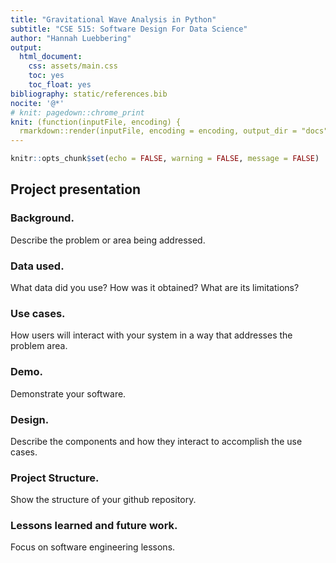 ```yaml
---
title: "Gravitational Wave Analysis in Python"
subtitle: "CSE 515: Software Design For Data Science"
author: "Hannah Luebbering"
output:
  html_document: 
    css: assets/main.css
    toc: yes
    toc_float: yes
bibliography: static/references.bib
nocite: '@*'
# knit: pagedown::chrome_print
knit: (function(inputFile, encoding) {
  rmarkdown::render(inputFile, encoding = encoding, output_dir = "docs") })
---
```


```r
knitr::opts_chunk$set(echo = FALSE, warning = FALSE, message = FALSE)

```



## Project presentation

### Background. 

Describe the problem or area being addressed.


### Data used. 

What data did you use? How was it obtained? What are its limitations?


### Use cases. 

How users will interact with your system in a way that addresses the problem area.


### Demo. 

Demonstrate your software.


### Design. 

Describe the components and how they interact to accomplish the use cases.


### Project Structure. 

Show the structure of your github repository.


### Lessons learned and future work. 


Focus on software engineering lessons.



